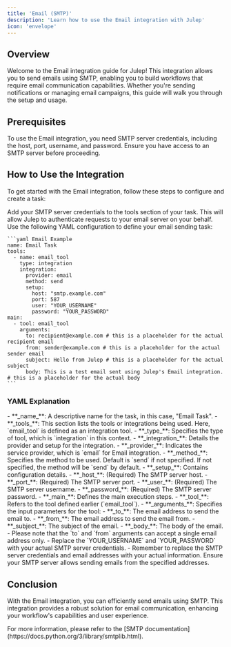 ```yaml
---
title: 'Email (SMTP)'
description: 'Learn how to use the Email integration with Julep'
icon: 'envelope'
---
```


## Overview

Welcome to the Email integration guide for Julep! This integration allows you to send emails using SMTP, enabling you to build workflows that require email communication capabilities. Whether you're sending notifications or managing email campaigns, this guide will walk you through the setup and usage.

## Prerequisites

<Info type="info" title="SMTP Server Credentials Required">
  To use the Email integration, you need SMTP server credentials, including the host, port, username, and password. Ensure you have access to an SMTP server before proceeding.
</Info>

## How to Use the Integration

To get started with the Email integration, follow these steps to configure and create a task:

<Steps>
  <Step title="Configure Your SMTP Server">
    Add your SMTP server credentials to the tools section of your task. This will allow Julep to authenticate requests to your email server on your behalf.
  </Step>
  <Step title="Create Task Definition">
    Use the following YAML configuration to define your email sending task:

    ```yaml Email Example
    name: Email Task
    tools:
      - name: email_tool
        type: integration
        integration:
          provider: email
          method: send
          setup:
            host: "smtp.example.com"
            port: 587
            user: "YOUR_USERNAME"
            password: "YOUR_PASSWORD"
    main:
      - tool: email_tool
        arguments:
          to: recipient@example.com # this is a placeholder for the actual recipient email
          from: sender@example.com # this is a placeholder for the actual sender email
          subject: Hello from Julep # this is a placeholder for the actual subject
          body: This is a test email sent using Julep's Email integration. # this is a placeholder for the actual body
    ```
  </Step>
</Steps>

### YAML Explanation

<AccordionGroup>
  <Accordion title="Basic Configuration">
    - **_name_**: A descriptive name for the task, in this case, "Email Task".
    - **_tools_**: This section lists the tools or integrations being used. Here, `email_tool` is defined as an integration tool.
  </Accordion>

  <Accordion title="Tool Configuration">
    - **_type_**: Specifies the type of tool, which is `integration` in this context.
    - **_integration_**: Details the provider and setup for the integration.
      - **_provider_**: Indicates the service provider, which is `email` for Email integration.
      - **_method_**: Specifies the method to be used. Default is `send` if not specified. If not specified, the method will be `send` by default.
      - **_setup_**: Contains configuration details.
          - **_host_**: (Required) The SMTP server host.
          - **_port_**: (Required) The SMTP server port.
          - **_user_**: (Required) The SMTP server username.
          - **_password_**: (Required) The SMTP server password.
  </Accordion>

  <Accordion title="Workflow Configuration">
    - **_main_**: Defines the main execution steps.
      - **_tool_**: Refers to the tool defined earlier (`email_tool`).
      - **_arguments_**: Specifies the input parameters for the tool:
        - **_to_**: The email address to send the email to.
        - **_from_**: The email address to send the email from.
        - **_subject_**: The subject of the email.
        - **_body_**: The body of the email.
  </Accordion>
</AccordionGroup>

<Note>
  - Please note that the `to` and `from` arguments can accept a single email address only.
  - Replace the `YOUR_USERNAME` and `YOUR_PASSWORD` with your actual SMTP server credentials.
  - Remember to replace the SMTP server credentials and email addresses with your actual information. Ensure your SMTP server allows sending emails from the specified addresses.
</Note>

## Conclusion

With the Email integration, you can efficiently send emails using SMTP. 
This integration provides a robust solution for email communication, enhancing your workflow's capabilities and user experience.

<Tip>
  For more information, please refer to the [SMTP documentation](https://docs.python.org/3/library/smtplib.html).
</Tip> 